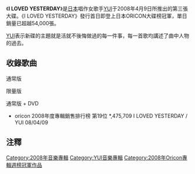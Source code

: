 {{Album infobox | <!-- See Wikipedia:WikiProject_Albums -->
|  Name        = I LOVED YESTERDAY
|  Type        = [[錄音室專輯|錄音室專輯]]
|  Artist      = [[YUI|YUI]]
|  Cover       = I LOVED YESTERDAY.jpg
|  Released    = 2008年4月9日
|  Recorded    =
|  Genre       = [[J-POP|J-POP]]
|  Length      = 46:21
|  Label       = [[STUDIOSEVEN_Recordings|STUDIOSEVEN Recordings]]
|  Producer    =
|  Reviews     =
|  Last album  = [[CAN'T_BUY_MY_LOVE|CAN'T BUY MY LOVE]]<br/>（2007年）
|  This album  = '''I LOVED YESTERDAY'''<br/>（2008年）
|  Next album  =  [[My_Short_Stories|My Short Stories]]（2008年）
}}

《'''I LOVED YESTERDAY'''》是[[日本|日本]]唱作女歌手[[YUI|YUI]]于2008年4月9日所推出的第三張大碟。《I LOVED YESTERDAY》發行首日即登上日本ORICON大碟榜冠軍，單日銷量已超越54,000張。

[[YUI|YUI]]表示新碟的主題就是活就不後悔做過的每一件事，每一首歌均講述了曲中人物的過去。

== 收錄歌曲 ==
通常版
{{tracklist
| headline = CD
| all_lyrics      = YUI
| all_music      = YUI、除另有註明
| extra_column    =編曲
| title1         = Laugh away
| extra1          = northa+
| length1         = 4:19
| title2          = My Generation
| extra2          = northa+
| length2        = 3:53
| title3          = Find me
| extra3          = northa+
| length3        = 3:35
| title4          = No way
| music4          = COZZi
| extra4          = COZZi
| length4        = 1:16
| title5          = [[Namidairo|Namidairo]]
| extra5          = northa+
| length5        = 3:33
| title6          = Daydreamer
| music6          = COZZi
| extra6          = COZZi
| length6        = 3:35
| title7          = Love is all
| music7          = 
| extra7          = northa+
| length7        = 4:24
| title8          = I will love you
| music8          = COZZi
| extra8          = COZZi
| length8        = 4:21
| title9          = We will go
| extra9          = northa+
| length9        = 3:02
| title10          = OH YEAH
| extra10         = northa+
| length10        = 3:12
| title11          = My friend
| extra11         = SHIGEZO
| length11        = 3:13 
| title12          = [[LOVE_&_TRUTH|LOVE & TRUTH]] 
| extra12         = northa+
| length12        = 4:18
| title13          = Am I wrong?
| extra13         = northa+
| length13        = 3:35
}}
; 限量版
通常版 + DVD
{{tracklist
| headline         = DVD（[[音樂影片|音樂影片]]）
| extra_column    = 導演拍攝
| title1          = [[Good-bye_days|Good-bye days]]
| extra1          = 
| length1         = 
| title2          = I remember you
| extra2          = 
| length2         = 
| title3          = [[Rolling_star|Rolling star]]
| extra3          = 
| length3         = 
| title4          = [[CHE.R.RY|CHE.R.RY]]
| extra4          = 
| length4         = 
}}
{{tracklist
| headline         = DVD（特別MV直播<ref>最初的武道館公演(2007年11月19日)</ref>）
| extra_column    = 
| title1          = OPENING　
| note1           = 
| extra1          = 
| length1         = 
| title2          = It's happy line
| note2           = 
| extra2          = 
| length2         = 
| title3          = LIFE
| note3           =
| extra3          =
| length3         =
| title4          = LOVE&TRUTH
| note4           =
| extra4          =
| length4         =
| title5          = RUIDO
| note5           =
| extra5          =
| length5         =
| title6          = Jam
| note6           =
| extra6          =
| length6         =
| title7          = TOKYO
| note7           =
| extra7          =
| length7         =
}}
*oricon 2008年度專輯銷售排行榜 第19位  *,475,709  I LOVED YESTERDAY / YUI 08/04/09

== 注釋 ==
<div class="references-small">
<references />
</div>

{{YUI}}
{{Oricon專輯週榜冠軍 (2008年)|2008年4月21日}}

[[Category:2008年音樂專輯|Category:2008年音樂專輯]]
[[Category:YUI音樂專輯|Category:YUI音樂專輯]]
[[Category:2008年Oricon專輯週榜冠軍作品|Category:2008年Oricon專輯週榜冠軍作品]]